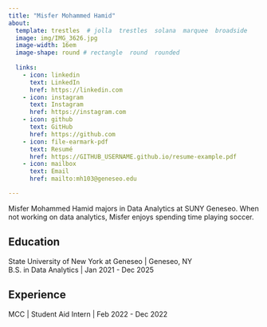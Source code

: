 ```yaml
---
title: "Misfer Mohammed Hamid" 
about:
  template: trestles  # jolla  trestles  solana  marquee  broadside
  image: img/IMG_3626.jpg
  image-width: 16em
  image-shape: round # rectangle  round  rounded
  
  links:
    - icon: linkedin
      text: LinkedIn
      href: https://linkedin.com
    - icon: instagram
      text: Instagram
      href: https://instagram.com
    - icon: github
      text: GitHub
      href: https://github.com
    - icon: file-earmark-pdf
      text: Resumé
      href: https://GITHUB_USERNAME.github.io/resume-example.pdf
    - icon: mailbox
      text: Email
      href: mailto:mh103@geneseo.edu

---
```



Misfer Mohammed Hamid majors in Data Analytics at SUNY Geneseo. When not working on data analytics, Misfer enjoys spending time playing soccer.

## Education

State University of New York at Geneseo | Geneseo, NY <br>
B.S. in Data Analytics | Jan 2021 - Dec 2025 <br>
 

## Experience

MCC | Student Aid Intern | Feb 2022 - Dec 2022


